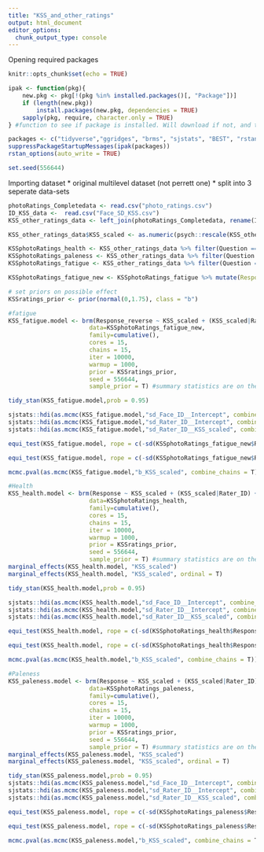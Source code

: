 ```yaml
---
title: "KSS_and_other_ratings"
output: html_document
editor_options: 
  chunk_output_type: console
---
```


Opening required packages
```r
knitr::opts_chunk$set(echo = TRUE)

ipak <- function(pkg){
    new.pkg <- pkg[!(pkg %in% installed.packages()[, "Package"])]
    if (length(new.pkg)) 
        install.packages(new.pkg, dependencies = TRUE)
    sapply(pkg, require, character.only = TRUE)
} #function to see if package is installed. Will download if not, and then opens it.

packages <- c("tidyverse","ggridges", "brms", "sjstats", "BEST", "rstan", "MCMC.qpcr")
suppressPackageStartupMessages(ipak(packages))
rstan_options(auto_write = TRUE)

set.seed(556644)
```

Importing dataset
* original multilevel dataset (not perrett one)
* split into 3 seperate data-sets
```r
photoRatings_Completedata <- read.csv("photo_ratings.csv")
ID_KSS_data <-  read.csv("Face_SD_KSS.csv")
KSS_other_ratings_data <- left_join(photoRatings_Completedata, rename(ID_KSS_data, Face_ID = ID))

KSS_other_ratings_data$KSS_scaled <- as.numeric(psych::rescale(KSS_other_ratings_data$KSS, mean = 0, sd = 0.25, df =F))

KSSphotoRatings_health <- KSS_other_ratings_data %>% filter(Question == "halsa")
KSSphotoRatings_paleness <- KSS_other_ratings_data %>% filter(Question == "blek_hud")
KSSphotoRatings_fatigue <- KSS_other_ratings_data %>% filter(Question == "trotthet")

KSSphotoRatings_fatigue_new <- KSSphotoRatings_fatigue %>% mutate(Response_reverse = (max(Response)-Response)+1)

```

```r
# set priors on possible effect
KSSratings_prior <- prior(normal(0,1.75), class = "b")

#fatigue
KSS_fatigue.model <- brm(Response_reverse ~ KSS_scaled + (KSS_scaled|Rater_ID) + (1|Face_ID), 
                       data=KSSphotoRatings_fatigue_new, 
                       family=cumulative(), 
                       cores = 15,
                       chains = 15,
                       iter = 10000,
                       warmup = 1000,
                       prior = KSSratings_prior,
                       seed = 556644,
                       sample_prior = T) #summary statistics are on the latent scale

tidy_stan(KSS_fatigue.model,prob = 0.95)

sjstats::hdi(as.mcmc(KSS_fatigue.model,"sd_Face_ID__Intercept", combine_chains = T), prob = 0.95)
sjstats::hdi(as.mcmc(KSS_fatigue.model,"sd_Rater_ID__Intercept", combine_chains = T), prob = 0.95)
sjstats::hdi(as.mcmc(KSS_fatigue.model,"sd_Rater_ID__KSS_scaled", combine_chains = T), prob = 0.95)

equi_test(KSS_fatigue.model, rope = c(-sd(KSSphotoRatings_fatigue_new$Response_reverse)*0.2, sd(KSSphotoRatings_fatigue_new$Response_reverse)*0.2))

equi_test(KSS_fatigue.model, rope = c(-sd(KSSphotoRatings_fatigue_new$Response_reverse)*0.2, sd(KSSphotoRatings_fatigue_new$Response_reverse)*0.2), out = "plot")

mcmc.pval(as.mcmc(KSS_fatigue.model,"b_KSS_scaled", combine_chains = T))

#Health
KSS_health.model <- brm(Response ~ KSS_scaled + (KSS_scaled|Rater_ID) + (1|Face_ID), 
                       data=KSSphotoRatings_health, 
                       family=cumulative(), 
                       cores = 15,
                       chains = 15,
                       iter = 10000,
                       warmup = 1000,
                       prior = KSSratings_prior,
                       seed = 556644,
                       sample_prior = T) #summary statistics are on the latent scale
marginal_effects(KSS_health.model, "KSS_scaled")
marginal_effects(KSS_health.model, "KSS_scaled", ordinal = T)

tidy_stan(KSS_health.model,prob = 0.95)

sjstats::hdi(as.mcmc(KSS_health.model,"sd_Face_ID__Intercept", combine_chains = T), prob = 0.95)
sjstats::hdi(as.mcmc(KSS_health.model,"sd_Rater_ID__Intercept", combine_chains = T), prob = 0.95)
sjstats::hdi(as.mcmc(KSS_health.model,"sd_Rater_ID__KSS_scaled", combine_chains = T), prob = 0.95)

equi_test(KSS_health.model, rope = c(-sd(KSSphotoRatings_health$Response)*0.2, sd(KSSphotoRatings_health$Response)*0.2))

equi_test(KSS_health.model, rope = c(-sd(KSSphotoRatings_health$Response)*0.2, sd(KSSphotoRatings_health$Response)*0.2), out = "plot")

mcmc.pval(as.mcmc(KSS_health.model,"b_KSS_scaled", combine_chains = T))

#Paleness
KSS_paleness.model <- brm(Response ~ KSS_scaled + (KSS_scaled|Rater_ID) + (1|Face_ID), 
                       data=KSSphotoRatings_paleness, 
                       family=cumulative(), 
                       cores = 15,
                       chains = 15,
                       iter = 10000,
                       warmup = 1000,
                       prior = KSSratings_prior,
                       seed = 556644,
                       sample_prior = T) #summary statistics are on the latent scale
marginal_effects(KSS_paleness.model, "KSS_scaled")
marginal_effects(KSS_paleness.model, "KSS_scaled", ordinal = T)

tidy_stan(KSS_paleness.model,prob = 0.95)
sjstats::hdi(as.mcmc(KSS_paleness.model,"sd_Face_ID__Intercept", combine_chains = T), prob = 0.95)
sjstats::hdi(as.mcmc(KSS_paleness.model,"sd_Rater_ID__Intercept", combine_chains = T), prob = 0.95)
sjstats::hdi(as.mcmc(KSS_paleness.model,"sd_Rater_ID__KSS_scaled", combine_chains = T), prob = 0.95)

equi_test(KSS_paleness.model, rope = c(-sd(KSSphotoRatings_paleness$Response)*0.2, sd(KSSphotoRatings_paleness$Response)*0.2))

equi_test(KSS_paleness.model, rope = c(-sd(KSSphotoRatings_paleness$Response)*0.2, sd(KSSphotoRatings_paleness$Response)*0.2), out = "plot")

mcmc.pval(as.mcmc(KSS_paleness.model,"b_KSS_scaled", combine_chains = T))
```

